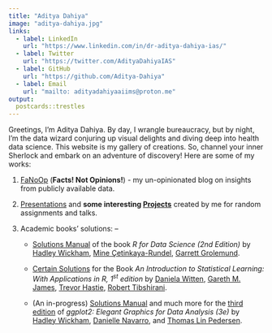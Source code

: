 ```yaml
---
title: "Aditya Dahiya"
image: "aditya-dahiya.jpg"
links:
  - label: LinkedIn
    url: "https://www.linkedin.com/in/dr-aditya-dahiya-ias/"
  - label: Twitter
    url: "https://twitter.com/AdityaDahiyaIAS"
  - label: GitHub
    url: "https://github.com/Aditya-Dahiya"
  - label: Email
    url: "mailto: adityadahiyaaiims@proton.me"
output:
  postcards::trestles
---
```


Greetings, I'm Aditya Dahiya. By day, I wrangle bureaucracy, but by night, I'm the data wizard conjuring up visual delights and diving deep into health data science. This website is my gallery of creations. So, channel your inner Sherlock and embark on an adventure of discovery! Here are some of my works:

1.  [FaNoOp](https://aditya-dahiya.github.io/FaNoOp/) (**Facts! Not Opinions!**) - my un-opinionated blog on insights from publicly available data.

2.  [Presentations](https://aditya-dahiya.github.io/projects_presentations/presentations.html) and **some interesting [Projects](https://aditya-dahiya.github.io/projects_presentations/projects.html)** created by me for random assignments and talks.

3.  Academic books' solutions: --

    -   [Solutions Manual](https://aditya-dahiya.github.io/RfDS2solutions/ "https://aditya-dahiya.github.io/RfDS2solutions/") of the book *R for Data Science (2nd Edition)* by [Hadley Wickham](https://hadley.nz/), [Mine Çetinkaya-Rundel](https://mine-cr.com/), [Garrett Grolemund](https://www.rstudio.com/authors/garrett-grolemund/).

    -   [Certain Solutions](https://aditya-dahiya.github.io/ISLR1solutions/ "https://aditya-dahiya.github.io/ISLR1solutions/") for the Book *An Introduction to Statistical Learning: With Applications in R, 1^st^ edition* by [Daniela Witten](https://www.danielawitten.com/), [Gareth M. James](https://www.garethmjames.com/), [Trevor Hastie](https://hastie.su.domains/), [Robert Tibshirani](https://tibshirani.su.domains/).

    -   (An in-progress) [Solutions Manual](https://aditya-dahiya.github.io/ggplot2book3e/ "https://aditya-dahiya.github.io/ggplot2book3e/") and much more for the [third edition](https://ggplot2-book.org/ "ggplot2 Book (3rd Edition)") of *ggplot2: Elegant Graphics for Data Analysis (3e)* by [Hadley Wickham](https://hadley.nz/), [Danielle Navarro](https://djnavarro.net/), and [Thomas Lin Pedersen](https://www.data-imaginist.com/).
